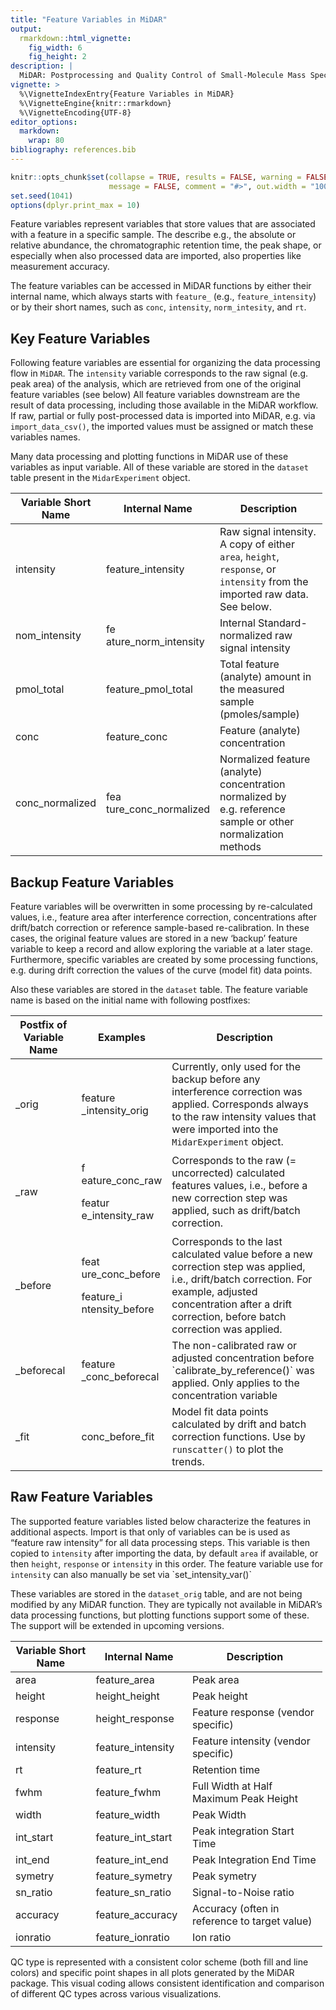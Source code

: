 ```yaml
---
title: "Feature Variables in MiDAR"
output: 
  rmarkdown::html_vignette:
    fig_width: 6
    fig_height: 2
description: |
  MiDAR: Postprocessing and Quality Control of Small-Molecule Mass Spectrometry Data 
vignette: >
  %\VignetteIndexEntry{Feature Variables in MiDAR}
  %\VignetteEngine{knitr::rmarkdown}
  %\VignetteEncoding{UTF-8}
editor_options: 
  markdown: 
    wrap: 80
bibliography: references.bib
---
```


```r
knitr::opts_chunk$set(collapse = TRUE, results = FALSE, warning = FALSE,
                      message = FALSE, comment = "#>", out.width = "100%")
set.seed(1041)
options(dplyr.print_max = 10)
```

Feature variables represent variables that store values that are associated with
a feature in a specific sample. The describe e.g., the absolute or relative
abundance, the chromatographic retention time, the peak shape, or especially
when also processed data are imported, also properties like measurement
accuracy.

The feature variables can be accessed in MiDAR functions by either their
internal name, which always starts with `feature_` (e.g., `feature_intensity`)
or by their short names, such as `conc`, `intensity`, `norm_intesity`, and `rt`.

## Key Feature Variables

Following feature variables are essential for organizing the data processing
flow in `MiDAR`. The `intensity` variable corresponds to the raw signal (e.g.
peak area) of the analysis, which are retrieved from one of the original feature
variables (see below) All feature variables downstream are the result of data
processing, including those available in the MiDAR workflow. If raw, partial or
fully post-processed data is imported into MiDAR, e.g. via `import_data_csv()`,
the imported values must be assigned or match these variables names.

Many data processing and plotting functions in MiDAR use of these variables as
input variable. All of these variable are stored in the `dataset` table present
in the `MidarExperiment` object.

+--------------------+----------------------+---------------------------------+
| Variable Short     | Internal Name        | Description                     |
| Name               |                      |                                 |
+====================+======================+=================================+
| intensity          | feature_intensity    | Raw signal intensity. A copy of |
|                    |                      | either `area`, `height`,        |
|                    |                      | `response`, or `intensity` from |
|                    |                      | the imported raw data. See      |
|                    |                      | below.                          |
+--------------------+----------------------+---------------------------------+
| nom_intensity      | fe                   | Internal Standard-normalized    |
|                    | ature_norm_intensity | raw signal intensity            |
+--------------------+----------------------+---------------------------------+
| pmol_total         | feature_pmol_total   | Total feature (analyte) amount  |
|                    |                      | in the measured sample          |
|                    |                      | (pmoles/sample)                 |
+--------------------+----------------------+---------------------------------+
| conc               | feature_conc         | Feature (analyte) concentration |
+--------------------+----------------------+---------------------------------+
| conc_normalized    | fea                  | Normalized feature (analyte)    |
|                    | ture_conc_normalized | concentration normalized by     |
|                    |                      | e.g. reference sample or other  |
|                    |                      | normalization methods           |
+--------------------+----------------------+---------------------------------+

## Backup Feature Variables

Feature variables will be overwritten in some processing by re-calculated
values, i.e., feature area after interference correction, concentrations after
drift/batch correction or reference sample-based re-calibration. In these cases,
the original feature values are stored in a new 'backup' feature variable to
keep a record and allow exploring the variable at a later stage. Furthermore,
specific variables are created by some processing functions, e.g. during drift
correction the values of the curve (model fit) data points.

Also these variables are stored in the `dataset` table. The feature variable
name is based on the initial name with following postfixes:

+-----------------+-----------------+-----------------------------------------+
| Postfix of      | Examples        | Description                             |
| Variable Name   |                 |                                         |
+=================+=================+=========================================+
| \_orig          | feature         | Currently, only used for the backup     |
|                 | _intensity_orig | before any interference correction was  |
|                 |                 | applied. Corresponds always to the raw  |
|                 |                 | intensity values that were imported     |
|                 |                 | into the `MidarExperiment` object.      |
+-----------------+-----------------+-----------------------------------------+
| \_raw           | f               | Corresponds to the raw (= uncorrected)  |
|                 | eature_conc_raw | calculated features values, i.e.,       |
|                 |                 | before a new correction step was        |
|                 | featur          | applied, such as drift/batch            |
|                 | e_intensity_raw | correction.                             |
+-----------------+-----------------+-----------------------------------------+
| \_before        | feat            | Corresponds to the last calculated      |
|                 | ure_conc_before | value before a new correction step was  |
|                 |                 | applied, i.e., drift/batch correction.  |
|                 | feature_i       | For example, adjusted concentration     |
|                 | ntensity_before | after a drift correction, before batch  |
|                 |                 | correction was applied.                 |
+-----------------+-----------------+-----------------------------------------+
| \_beforecal     | feature         | The non-calibrated raw or adjusted      |
|                 | _conc_beforecal | concentration before                    |
|                 |                 | \`calibrate_by_reference()\` was        |
|                 |                 | applied. Only applies to the            |
|                 |                 | concentration variable                  |
+-----------------+-----------------+-----------------------------------------+
| \_fit           | conc_before_fit | Model fit data points calculated by     |
|                 |                 | drift and batch correction functions.   |
|                 |                 | Use by `runscatter()` to plot the       |
|                 |                 | trends.                                 |
+-----------------+-----------------+-----------------------------------------+

## Raw Feature Variables

The supported feature variables listed below characterize the features in
additional aspects. Import is that only of variables can be is used as "feature
raw intensity" for all data processing steps. This variable is then copied to
`intensity` after importing the data, by default `area` if available, or then
`height`, `response` or `intensity` in this order. The feature variable use for
`intensity` can also manually be set via \`set_intensity_var()\`

These variables are stored in the `dataset_orig` table, and are not being
modified by any MiDAR function. They are typically not available in MiDAR's data
processing functions, but plotting functions support some of these. The support
will be extended in upcoming versions.

+-------------------+-----------------------+--------------------------------+
| Variable Short    | Internal Name         | Description                    |
| Name              |                       |                                |
+===================+=======================+================================+
| area              | feature_area          | Peak area                      |
+-------------------+-----------------------+--------------------------------+
| height            | height_height         | Peak height                    |
+-------------------+-----------------------+--------------------------------+
| response          | height_response       | Feature response (vendor       |
|                   |                       | specific)                      |
+-------------------+-----------------------+--------------------------------+
| intensity         | feature_intensity     | Feature intensity (vendor      |
|                   |                       | specific)                      |
+-------------------+-----------------------+--------------------------------+
| rt                | feature_rt            | Retention time                 |
+-------------------+-----------------------+--------------------------------+
| fwhm              | feature_fwhm          | Full Width at Half Maximum     |
|                   |                       | Peak Height                    |
+-------------------+-----------------------+--------------------------------+
| width             | feature_width         | Peak Width                     |
+-------------------+-----------------------+--------------------------------+
| int_start         | feature_int_start     | Peak integration Start Time    |
+-------------------+-----------------------+--------------------------------+
| int_end           | feature_int_end       | Peak Integration End Time      |
+-------------------+-----------------------+--------------------------------+
| symetry           | feature_symetry       | Peak symetry                   |
+-------------------+-----------------------+--------------------------------+
| sn_ratio          | feature_sn_ratio      | Signal-to-Noise ratio          |
+-------------------+-----------------------+--------------------------------+
| accuracy          | feature_accuracy      | Accuracy (often in reference   |
|                   |                       | to target value)               |
+-------------------+-----------------------+--------------------------------+
| ionratio          | feature_ionratio      | Ion ratio                      |
+-------------------+-----------------------+--------------------------------+

QC type is represented with a consistent color scheme (both fill and line
colors) and specific point shapes in all plots generated by the MiDAR package.
This visual coding allows consistent identification and comparison of different
QC types across various visualizations.
